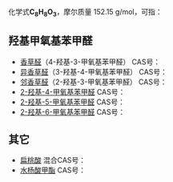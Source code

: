 {{DISPLAYTITLE:C<sub>8</sub>H<sub>8</sub>O<sub>3</sub>}}
化学式'''C<sub>8</sub>H<sub>8</sub>O<sub>3</sub>'''，摩尔质量 152.15 g/mol，可指：
{{MolFormDisambigNav|C=8|H=8|O=3}}

==羟基甲氧基苯甲醛==
*[[香草醛|香草醛]]（4-羟基-3-甲氧基苯甲醛） CAS号：{{CAS|121-33-5}}
*[[异香草醛|异香草醛]]（3-羟基-4-甲氧基苯甲醛） CAS号：{{CAS|621-59-0}}
*[[邻香草醛|邻香草醛]]（2-羟基-3-甲氧基苯甲醛） CAS号：{{CAS|148-53-8}}
*[[2-羟基-4-甲氧基苯甲醛|2-羟基-4-甲氧基苯甲醛]] CAS号：{{CAS|673-22-3}}
*[[2-羟基-5-甲氧基苯甲醛|2-羟基-5-甲氧基苯甲醛]] CAS号：{{CAS|672-13-9}}
*[[2-羟基-6-甲氧基苯甲醛|2-羟基-6-甲氧基苯甲醛]] CAS号：{{CAS|700-44-7}}

==其它==
*[[扁桃酸|扁桃酸]] 混合CAS号：{{CAS|90-64-2}}
*[[水杨酸甲酯|水杨酸甲酯]] CAS号：{{CAS|119-36-8}}

{{Isomerdab}}